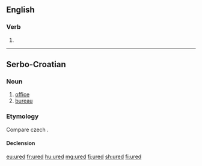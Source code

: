 ==English==

===Verb===
{{head|en|verb form}}

# {{en-past of|ure}}

----

==Serbo-Croatian==

===Noun===
{{sh-noun|g=m|head=úred|r|уред|у́ред}}

# [[office]]
# [[bureau]]

===Etymology===

Compare czech {{l|cs|úřad}}.

====Declension====
{{sh-decl-noun
|ured|uredi
|ureda|ureda
|uredu|uredima
|ured|urede
|urede|uredi
|uredu|uredima
|uredom|uredima
}}

[[eu:ured]]
[[fr:ured]]
[[hu:ured]]
[[mg:ured]]
[[fj:ured]]
[[sh:ured]]
[[fi:ured]]